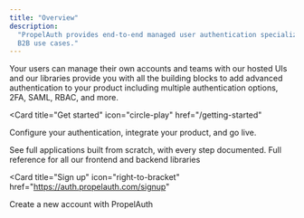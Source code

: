 ```yaml
---
title: "Overview"
description:
  "PropelAuth provides end-to-end managed user authentication specializing in
  B2B use cases."
---
```


Your users can manage their own accounts and teams with our hosted UIs and our
libraries provide you with all the building blocks to add advanced
authentication to your product including multiple authentication options, 2FA,
SAML, RBAC, and more.

<CardGroup cols={2}>

<Card
  title="Get started"
  icon="circle-play"
  href="/getting-started"
>
  Configure your authentication, integrate your product, and go live.
</Card>

<Card title="Example applications" icon="list" href="/example-apps/apps">
  See full applications built from scratch, with every step documented.
</Card>

<Card title="Full Reference" icon="square-terminal" href="/reference">
  Full reference for all our frontend and backend libraries
</Card>

<Card
  title="Sign up"
  icon="right-to-bracket"
  href="https://auth.propelauth.com/signup"
>
  Create a new account with PropelAuth
  <br />
</Card>

</CardGroup>